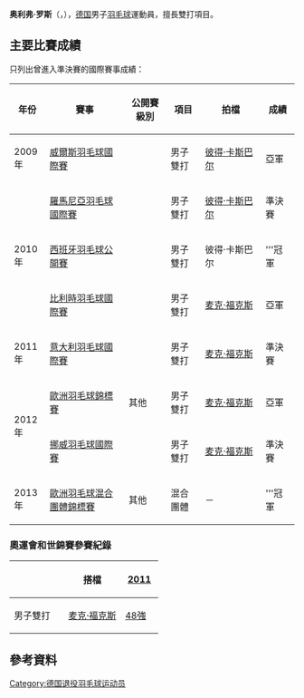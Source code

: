 {{noteTA|G1=Badminton}}
{{Infobox 羽球選手
| playername              = 奥利弗·罗斯<br/>{{lang|de|Oliver Roth}}
| image                   = 
| size                    = 
| caption                 = 
| birth_name              = 
| date_of_birth           = {{birth_date_and_age|1986|6|1}}
| place_of_birth          = {{GER}}
| height                  = 
| weight                  = 
| event                   = 男子雙打
| country                 = {{GER}}
| years_active            = 
| handedness              = 
| coach                   = 
| highest_ranking         = 第24位（男雙-[[麦克·福克斯|麦克·福克斯]]）
| date_of_highest_ranking = 2012年1月19日 <ref name="ranking">[http://bwfcontent.tournamentsoftware.com/ranking/player.aspx?id=3043&player=108652 Ranking of Oliver ROTH (55097)]{{en}}</ref>
| current_ranking         = 第24位（男雙-[[麦克·福克斯|麦克·福克斯]]）
| date_of_current_ranking = 2012年2月23日 <ref>[http://bwfcontent.tournamentsoftware.com/ranking/category.aspx?id=3043&category=474 BWF World Ranking - BWF世界排名榜 (2/23/2012) - Men's doubles] {{Wayback|url=http://bwfcontent.tournamentsoftware.com/ranking/category.aspx?id=3043&category=474 |date=20220503221543 }}{{en}}</ref>
| played                  = 64勝–58負（男雙）
| titles                  = 
| bwf_profile             = 3F4350C4-9D18-4259-824B-2420F61E8471
| bwf_id                  = 55097
| updated                 = 2012年2月26日
}}
{{MedalTableTop}}
{{MedalSport | 男子[[羽毛球|羽毛球]]}}
{{MedalCountry | {{GER}}}}
{{MedalCompetition | [[歐洲羽毛球錦標賽|歐洲羽毛球錦標賽]]}}
{{MedalSilver| [[2012年歐洲羽毛球錦標賽|2012年 卡爾斯克魯納]] | 男子雙打 }}
{{MedalCompetition | [[歐洲羽毛球混合團體錦標賽|歐洲羽毛球混合團體錦標賽]]}}
{{MedalGold  | [[2013年歐洲羽毛球混合團體錦標賽|2013年 莫斯科]] | 混合團體 }}
{{MedalBottom}}
'''奥利弗·罗斯'''（{{lang-de|'''Oliver Roth'''}}，{{bd|1986年|6月1日}}），[[德国|德国]]男子[[羽毛球|羽毛球]]運動員，擅長雙打項目。

==主要比賽成績==
只列出曾進入準決賽的國際賽事成績：
{| class=wikitable style="text-align:center; font-size:small;" 
!width="50"|年份
!width="180"|賽事
!width="80"|公開賽級別
!width="60"|項目
!width="130"|拍檔
!width="50"|成績
|-
!rowspan="1"|2009年
|[[2009年威爾斯羽毛球國際賽|威爾斯羽毛球國際賽]]
|{{BWFIS}}
|男子雙打
|[[彼得·卡斯巴尔|彼得·卡斯巴尔]]
|bgcolor="silver"|亞軍
|-
!rowspan="3"|2010年
|[[2010年羅馬尼亞羽毛球國際賽|羅馬尼亞羽毛球國際賽]]
|{{BWFIS}}
|男子雙打
|[[彼得·卡斯巴尔|彼得·卡斯巴尔]]
|bgcolor="#b8860b"|準決賽
|-
|[[2010年西班牙羽毛球公開賽|西班牙羽毛球公開賽]]
|{{BWFIC}}
|男子雙打
|彼得·卡斯巴尔
|bgcolor="gold"|'''冠軍
|-
|[[2010年比利時羽毛球國際賽|比利時羽毛球國際賽]]
|{{BWFIC}}
|男子雙打
|[[麦克·福克斯|麦克·福克斯]]
|bgcolor="silver"|亞軍
|-
!rowspan="1"|2011年
|[[2011年意大利羽毛球國際賽|意大利羽毛球國際賽]]
|{{BWFIC}}
|男子雙打
|[[麦克·福克斯|麦克·福克斯]]
|bgcolor="#b8860b"|準決賽
|-
!rowspan="2"|2012年
|[[2012年歐洲羽毛球錦標賽|歐洲羽毛球錦標賽]]
|其他
|男子雙打
|[[麦克·福克斯|麦克·福克斯]]
|bgcolor="silver"|亞軍
|-
|[[2012年挪威羽毛球國際賽|挪威羽毛球國際賽]]
|{{BWFIC}}
|男子雙打
|[[麦克·福克斯|麦克·福克斯]]
|bgcolor="#b8860b"|準決賽
|-
!rowspan="1"|2013年
|[[2013年歐洲羽毛球混合團體錦標賽|歐洲羽毛球混合團體錦標賽]]
|其他
|混合團體
|－
|bgcolor="gold"|'''冠軍
|}
{{BWF賽事級別索引/2007}}

===奧運會和世錦賽參賽紀錄===
{| class=wikitable style="text-align:center; font-size:small;" 
!
!搭檔
!width="50"|[[2011年世界羽毛球錦標賽|2011]]
|-
!width="80"|男子雙打
|align="left"|[[麦克·福克斯|麦克·福克斯]]
|[[2011年世界羽毛球錦標賽男子雙打項目|48強]]
|}

==參考資料==
{{Reflist}}

{{DEFAULTSORT:Roth, Oliver}}
[[Category:德国退役羽毛球运动员|Category:德国退役羽毛球运动员]]